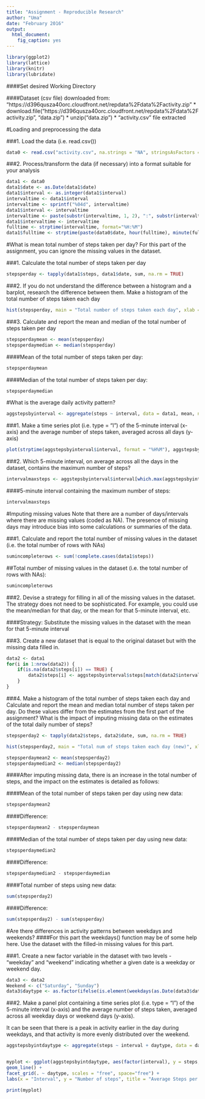 ```yaml
---
title: "Assignment - Reproducible Research"
author: "Uma"
date: "February 2016"
output: 
  html_document: 
    fig_caption: yes
---
```


```r
library(ggplot2)
library(lattice)
library(knitr)
library(lubridate)
```

####Set desired Working Directory

####Dataset (csv file) downloaded from: "https://d396qusza40orc.cloudfront.net/repdata%2Fdata%2Factivity.zip"
* download.file("https://d396qusza40orc.cloudfront.net/repdata%2Fdata%2Factivity.zip", "data.zip")
* unzip("data.zip")
* "activity.csv" file extracted


#Loading and preprocessing the data

###1. Load the data (i.e. read.csv())

```r
data0 <- read.csv("activity.csv", na.strings = "NA", stringsAsFactors = FALSE)
```

###2. Process/transform the data (if necessary) into a format suitable for your analysis

```r
data1 <- data0
data1$date <- as.Date(data1$date)
data1$interval <- as.integer(data1$interval)
intervaltime <- data1$interval
intervaltime <- sprintf("%04d", intervaltime)
data1$interval <- intervaltime
intervaltime <- paste(substr(intervaltime, 1, 2), ":", substr(intervaltime, 3, 4), sep = "")
data1$intervaltime <- intervaltime
fulltime <- strptime(intervaltime, format="%H:%M")
data1$fulltime <- strptime(paste(data0$date, hour(fulltime), minute(fulltime)), format = "%Y-%m-%d %H%M")
```



#What is mean total number of steps taken per day?
For this part of the assignment, you can ignore the missing values in the dataset.

###1. Calculate the total number of steps taken per day

```r
stepsperday <- tapply(data1$steps, data1$date, sum, na.rm = TRUE)
```

###2. If you do not understand the difference between a histogram and a barplot, research the difference between them. Make a histogram of the total number of steps taken each day

```r
hist(stepsperday, main = "Total number of steps taken each day", xlab = "Number of Steps taken per day")
```

###3. Calculate and report the mean and median of the total number of steps taken per day

```r
stepsperdaymean <- mean(stepsperday)
stepsperdaymedian <- median(stepsperday)
```

####Mean of the total number of steps taken per day:
```r
stepsperdaymean
```

####Median of the total number of steps taken per day:
```r
stepsperdaymedian
```




#What is the average daily activity pattern?

```r
aggstepsbyinterval <- aggregate(steps ~ interval, data = data1, mean, na.rm = TRUE)
```

###1. Make a time series plot (i.e. type = "l") of the 5-minute interval (x-axis) and the average number of steps taken, averaged across all days (y-axis)

```r
plot(strptime(aggstepsbyinterval$interval, format = "%H%M"), aggstepsbyinterval$steps, xlab= "5-minute interval", ylab= "Average steps taken", type='l', col='red')
```

###2. Which 5-minute interval, on average across all the days in the dataset, contains the maximum number of steps?

```r
intervalmaxsteps <- aggstepsbyinterval$interval[which.max(aggstepsbyinterval$steps)]
```

####5-minute interval containing the maximum number of steps: 
```r
intervalmaxsteps
```


#Imputing missing values
Note that there are a number of days/intervals where there are missing values (coded as NA). The presence of missing days may introduce bias into some calculations or summaries of the data.

###1. Calculate and report the total number of missing values in the dataset (i.e. the total number of rows with NAs)

```r
sumincompleterows <- sum(!complete.cases(data1$steps))
```


##Total number of missing values in the dataset (i.e. the total number of rows with NAs): 
```r
sumincompleterows
```



###2. Devise a strategy for filling in all of the missing values in the dataset. The strategy does not need to be sophisticated. For example, you could use the mean/median for that day, or the mean for that 5-minute interval, etc.

####Strategy: Substitute the missing values in the dataset with the mean for that 5-minute interval 




###3. Create a new dataset that is equal to the original dataset but with the missing data filled in.

```r
data2 <- data1
for(i in 1:nrow(data2)) {
    if(is.na(data2$steps[i]) == TRUE) {
        data2$steps[i] <- aggstepsbyinterval$steps[match(data2$interval[i], aggstepsbyinterval$interval)]
    }
}
```



###4. Make a histogram of the total number of steps taken each day and Calculate and report the mean and median total number of steps taken per day. Do these values differ from the estimates from the first part of the assignment? What is the impact of imputing missing data on the estimates of the total daily number of steps?


```r
stepsperday2 <- tapply(data2$steps, data2$date, sum, na.rm = TRUE)
```

```r
hist(stepsperday2, main = "Total num of steps taken each day (new)", xlab = "Number of Steps taken per day")
```

```r
stepsperdaymean2 <- mean(stepsperday2)
stepsperdaymedian2 <- median(stepsperday2)
```

####After imputing missing data, there is an increase in the total number of steps, and the impact on the estimates is detailed as follows:


####Mean of the total number of steps taken per day using new data: 
```r
stepsperdaymean2
```
####Difference: 
```r
stepsperdaymean2 - stepsperdaymean
```



####Median of the total number of steps taken per day using new data: 
```r
stepsperdaymedian2
```
####Difference: 
```r
stepsperdaymedian2 - stepsperdaymedian 
```



####Total number of steps using new data: 
```r
sum(stepsperday2)
```
####Difference: 
```r
sum(stepsperday2) - sum(stepsperday)
```



#Are there differences in activity patterns between weekdays and weekends?
####For this part the weekdays() function may be of some help here. Use the dataset with the filled-in missing values for this part.

###1. Create a new factor variable in the dataset with two levels - "weekday" and "weekend" indicating whether a given date is a weekday or weekend day.

```r
data3 <- data2
Weekend <- c("Saturday", "Sunday")
data3$daytype <- as.factor(ifelse(is.element(weekdays(as.Date(data3$date)), Weekend), 'Weekend', 'Weekday'))
```

###2. Make a panel plot containing a time series plot (i.e. type = "l") of the 5-minute interval (x-axis) and the average number of steps taken, averaged across all weekday days or weekend days (y-axis). 

It can be seen that there is a peak in activity earlier in the day during weekdays, and that activity is more evenly distributed over the weekend.

```r
aggstepsbyintdaytype <- aggregate(steps ~ interval + daytype, data = data3, mean)


myplot <- ggplot(aggstepsbyintdaytype, aes(factor(interval), y = steps, group = daytype, color = daytype)) + 
geom_line() + 
facet_grid(. ~ daytype, scales = "free", space="free") +
labs(x = "Interval", y = "Number of steps", title = "Average Steps per Day by Interval")

print(myplot)
```


